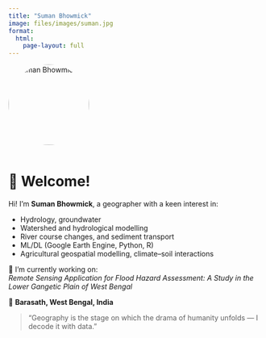 ```yaml
---
title: "Suman Bhowmick"
image: files/images/suman.jpg
format:
  html:
    page-layout: full
---
```


<img src="files/images/suman.jpg" alt="Suman Bhowmick" width="160" style="border-radius: 50%; margin-bottom: 1rem;">

# 👋 Welcome!

Hi! I'm **Suman Bhowmick**, a geographer with a keen interest in:

- Hydrology, groundwater  
- Watershed and hydrological modelling  
- River course changes, and sediment transport  
- ML/DL (Google Earth Engine, Python, R)  
- Agricultural geospatial modelling, climate–soil interactions  

🔭 I'm currently working on:  
*Remote Sensing Application for Flood Hazard Assessment: A Study in the Lower Gangetic Plain of West Bengal*

📍 **Barasath, West Bengal, India**

<blockquote>
  "Geography is the stage on which the drama of humanity unfolds — I decode it with data."
</blockquote>

